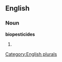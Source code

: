 ==English==

===Noun===
'''biopesticides'''

# {{plural of|[[biopesticide]]}}

[[Category:English plurals]]